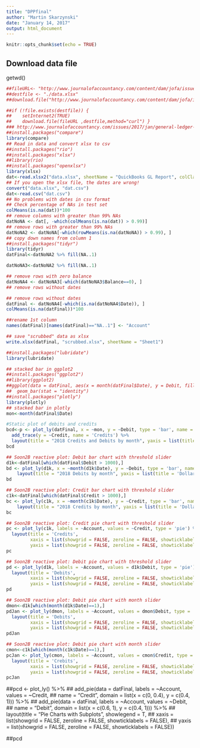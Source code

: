 ```yaml
---
title: "DPPfinal"
author: "Martin Skarzynski"
date: "January 14, 2017"
output: html_document
---
```


```r
knitr::opts_chunk$set(echo = TRUE)
```

## Download data file
getwd()
```r
##fileURL<- "http://www.journalofaccountancy.com/content/dam/jofa/issues/2017/jan/general-ledger-collins.xlsx"
##destfile <- "./data.xlsx"
##download.file("http://www.journalofaccountancy.com/content/dam/jofa/issues/2017/jan/general-ledger-collins.xlsx", method = "curl")

##if (!file.exists(destfile)) {
##    setInternet2(TRUE)
##    download.file(fileURL ,destfile,method="curl") }
### http://www.journalofaccountancy.com/issues/2017/jan/general-ledger-data-mining.html
##install.packages("compare")
library(compare)
## Read in data and convert xlsx to csv 
##install.packages("rio")
##install.packages("xlsx")
##library(rio)
##install.packages("openxlsx")
library(xlsx)
dat<-read.xlsx2("data.xlsx", sheetName = "QuickBooks GL Report", colClasses = c("character","character","character","character","character","character","character","Date"))
## If you open the xlsx file, the dates are wrong!
convert("data.xlsx", "dat.csv")
dat<-read.csv("dat.csv")
## No problems with dates in csv format
## Check percentage of NAs in test set
colMeans(is.na(dat))*100
## remove columns with greater than 99% NAs 
datNoNA <- dat[, -which(colMeans(is.na(dat)) > 0.99)]
## remove rows with greater than 99% NAs 
datNoNA2 <- datNoNA[-which(rowMeans(is.na(datNoNA)) > 0.99), ]
## copy down names from column 1
##install.packages("tidyr")
library(tidyr)
datFinal<-datNoNA2 %>% fill(NA..1)

datNoNA3<-datNoNA2 %>% fill(NA..1)

## remove rows with zero balance
datNoNA4 <- datNoNA3[-which(datNoNA3$Balance==0), ]
## remove rows without dates

## remove rows without dates
datFinal <- datNoNA4[-which(is.na(datNoNA4$Date)), ]
colMeans(is.na(datFinal))*100

##rename 1st column
names(datFinal)[names(datFinal)=="NA..1"] <- "Account"

## save "scrubbed" data as xlsx
write.xlsx(datFinal, "scrubbed.xlsx", sheetName = "Sheet1")

##install.packages("lubridate")
library(lubridate)

## stacked bar in ggplot2
##install.packages("ggplot2")
##library(ggplot2)
##ggplot(data = datFinal, aes(x = month(datFinal$Date), y = Debit, fill = Account)) + 
##  geom_bar(stat = "identity")
##install.packages("plotly")
library(plotly)
## stacked bar in plotly
mon<-month(datFinal$Date)
```
```r
#Static plot of debits and credits
bcd<-p <- plot_ly(datFinal, x = ~mon, y = ~Debit, type = 'bar', name = 'Debits') %>%
  add_trace(y = ~Credit, name = 'Credits') %>%
  layout(title = "2018 Credits and Debits by month", yaxis = list(title = 'Dollars'), xaxis = list(title = "Month"), barmode = 'stack')
bcd
```
```r
## Soon2B reactive plot: Debit bar chart with threshold slider
d1k<-datFinal[which(datFinal$Debit > 1000),]
bd <- plot_ly(d1k, x = ~month(d1k$Date), y = ~Debit, type = 'bar', name = 'Debits', color = ~Account) %>%
    layout(title = "2018 Debits by month", yaxis = list(title = 'Dollars'), xaxis = list(title = "Month"), barmode = 'stack')
bd
```
```r
## Soon2B reactive plot: Credit bar chart with threshold slider
c1k<-datFinal[which(datFinal$Credit > 1000),]
bc <- plot_ly(c1k, x = ~month(c1k$Date), y = ~Credit, type = 'bar', name = 'Credits', color = ~Account) %>%
    layout(title = "2018 Credits by month", yaxis = list(title = 'Dollars'), xaxis = list(title = "Month"), barmode = 'stack')
bc
```

```r
## Soon2B reactive plot: Credit pie chart with threshold slider
pc <- plot_ly(c1k, labels = ~Account, values = ~Credit, type = 'pie') %>%
  layout(title = 'Credits',
         xaxis = list(showgrid = FALSE, zeroline = FALSE, showticklabels = FALSE),
         yaxis = list(showgrid = FALSE, zeroline = FALSE, showticklabels = FALSE))
pc
```
```r
## Soon2B reactive plot: Debit pie chart with threshold slider
pd <- plot_ly(d1k, labels = ~Account, values = d1k$Debit, type = 'pie') %>%
  layout(title = 'Debits',
         xaxis = list(showgrid = FALSE, zeroline = FALSE, showticklabels = FALSE),
         yaxis = list(showgrid = FALSE, zeroline = FALSE, showticklabels = FALSE))
pd
```
```r
## Soon2B reactive plot: Debit pie chart with month slider
dmon<-d1k[which(month(d1k$Date)==1),]
pdJan <- plot_ly(dmon, labels = ~Account, values = dmon$Debit, type = 'pie') %>%
  layout(title = 'Debits',
         xaxis = list(showgrid = FALSE, zeroline = FALSE, showticklabels = FALSE),
         yaxis = list(showgrid = FALSE, zeroline = FALSE, showticklabels = FALSE))
pdJan
```
```r
## Soon2B reactive plot: Debit pie chart with month slider
cmon<-c1k[which(month(c1k$Date)==1),]
pcJan <- plot_ly(cmon, labels = ~Account, values = cmon$Credit, type = 'pie') %>%
  layout(title = 'Crebits',
         xaxis = list(showgrid = FALSE, zeroline = FALSE, showticklabels = FALSE),
         yaxis = list(showgrid = FALSE, zeroline = FALSE, showticklabels = FALSE))
pcJan
```
##pcd <- plot_ly() %>%
##  add_pie(data = datFinal, labels = ~Account, values = ~Credit,
##          name = "Credit", domain = list(x = c(0, 0.4), y = c(0.4, 1))) %>%
##  add_pie(data = datFinal, labels = ~Account, values = ~Debit,
##          name = "Debit", domain = list(x = c(0.6, 1), y = c(0.4, 1))) %>%
##  layout(title = "Pie Charts with Subplots", showlegend = T,
##         xaxis = list(showgrid = FALSE, zeroline = FALSE, showticklabels = FALSE),
##         yaxis = list(showgrid = FALSE, zeroline = FALSE, showticklabels = FALSE))

##pcd
